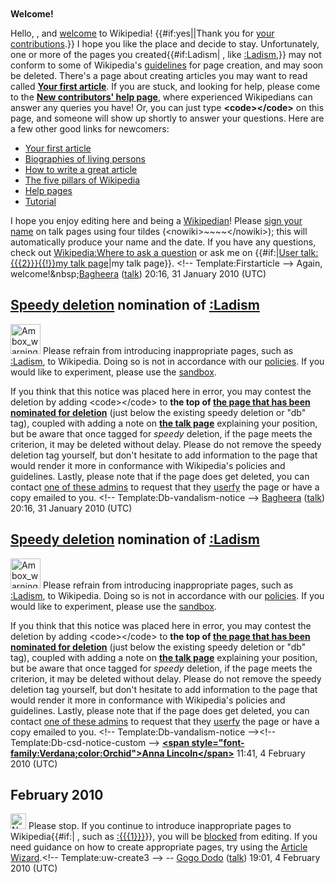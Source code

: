 <article id="26018667" title=User talk:Johntytom>
	<talkpage id="26018667" title="User talk:Johntytom">
'''Welcome!'''

Hello, {{BASEPAGENAME}}, and [[Wikipedia:Welcome, newcomers|welcome]] to Wikipedia! {{#if:yes||Thank you for [[Special:Contributions/{{PAGENAME}}|your contributions]].}} I hope you like the place and decide to stay. Unfortunately, one or more of the pages you created{{#if:Ladism| , like [[:Ladism]],}} may not conform to some of Wikipedia's [[Wikipedia:List of policies|guidelines]] for page creation, and may soon be deleted. 
{{Quote box
 | quote  = You may also wish to consider using a Wizard to help you create articles. See the [[Wikipedia:Article wizard 2.0|Article Wizard]].'''''
 | source = Thank you.
 | width  = 20%
 | align  = right
}}
There's a page about creating articles you may want to read called '''[[Wikipedia:Your first article|Your first article]]'''. If you are stuck, and looking for help, please come to the '''[[Wikipedia:New contributors' help page|New contributors' help page]]''', where experienced Wikipedians can answer any queries you have! Or, you can just type '''&lt;code&gt;{{tl|helpme}}&lt;/code&gt;''' on this page, and someone will show up shortly to answer your questions. Here are a few other good links for newcomers:
* [[Wikipedia:Your first article|Your first article]]
* [[Wikipedia:BLP|Biographies of living persons]]
* [[Wikipedia:How to write a great article|How to write a great article]]
* [[Wikipedia:Five pillars|The five pillars of Wikipedia]]
* [[Help:Contents|Help pages]]
* [[Wikipedia:Tutorial|Tutorial]]
I hope you enjoy editing here and being a [[Wikipedia:Wikipedians|Wikipedian]]! Please [[Wikipedia:Sign your posts on talk pages|sign your name]] on talk pages using four tildes (&lt;nowiki&gt;~~~~&lt;/nowiki&gt;); this will automatically produce your name and the date. If you have any questions, check out [[Wikipedia:Where to ask a question]] or ask me on {{#if:|[[User talk:{{{2}}}{{!}}my talk page]]|my talk page}}. &lt;!-- Template:Firstarticle --&gt; Again, welcome!&amp;nbsp;[[User:Bagheera|Bagheera]] ([[User talk:Bagheera|talk]]) 20:16, 31 January 2010 (UTC)

==[[Wikipedia:Criteria for speedy deletion|Speedy deletion]] nomination of [[:Ladism]]==
[[Image:Ambox warning_pn.svg|48px|left]] Please refrain from introducing inappropriate pages, such as [[:Ladism]], to Wikipedia. Doing so is not in accordance with our [[Wikipedia:List of policies|policies]]. If you would like to experiment, please use the [[Wikipedia:Sandbox|sandbox]]. 

If you think that this notice was placed here in error, you may contest the deletion by adding &lt;code&gt;{{tl|hangon}}&lt;/code&gt; to '''the top of [[:Ladism|the page that has been nominated for deletion]]''' (just below the existing speedy deletion or &quot;db&quot; tag), coupled with adding a note on '''[[Talk:Ladism|the talk page]]''' explaining your position, but be aware that once tagged for ''speedy'' deletion, if the page meets the criterion, it may be deleted without delay. Please do not remove the speedy deletion tag yourself, but don't hesitate to add information to the page that would render it more in conformance with Wikipedia's policies and guidelines. Lastly, please note that if the page does get deleted, you can contact [[:Category:Wikipedia administrators who will provide copies of deleted articles|one of these admins]] to request that they  [[Wikipedia:Userfication#Userfication_of_deleted_content|userfy]] the page or have a copy emailed to you. &lt;!-- Template:Db-vandalism-notice --&gt; [[User:Bagheera|Bagheera]] ([[User talk:Bagheera|talk]]) 20:16, 31 January 2010 (UTC)

==[[Wikipedia:Criteria for speedy deletion|Speedy deletion]] nomination of [[:Ladism]]==
[[Image:Ambox warning_pn.svg|48px|left]] Please refrain from introducing inappropriate pages, such as [[:Ladism]], to Wikipedia. Doing so is not in accordance with our [[Wikipedia:List of policies|policies]]. If you would like to experiment, please use the [[Wikipedia:Sandbox|sandbox]]. 

If you think that this notice was placed here in error, you may contest the deletion by adding &lt;code&gt;{{tl|hangon}}&lt;/code&gt; to '''the top of [[:Ladism|the page that has been nominated for deletion]]''' (just below the existing speedy deletion or &quot;db&quot; tag), coupled with adding a note on '''[[Talk:Ladism|the talk page]]''' explaining your position, but be aware that once tagged for ''speedy'' deletion, if the page meets the criterion, it may be deleted without delay. Please do not remove the speedy deletion tag yourself, but don't hesitate to add information to the page that would render it more in conformance with Wikipedia's policies and guidelines. Lastly, please note that if the page does get deleted, you can contact [[:Category:Wikipedia administrators who will provide copies of deleted articles|one of these admins]] to request that they  [[Wikipedia:Userfication#Userfication_of_deleted_content|userfy]] the page or have a copy emailed to you. &lt;!-- Template:Db-vandalism-notice --&gt;&lt;!-- Template:Db-csd-notice-custom --&gt; '''[[User talk:Anna Lincoln|&lt;span style=&quot;font-family:Verdana;color:Orchid&quot;&gt;Anna Lincoln&lt;/span&gt;]]''' 11:41, 4 February 2010 (UTC)

== February 2010 ==

[[Image:Nuvola apps important.svg|25px]] Please stop. If you continue to introduce inappropriate pages to Wikipedia{{#if:| , such as [[:{{{1}}}]]}}, you will be [[Wikipedia:Blocking policy|blocked]] from editing. If you need guidance on how to create appropriate pages, try using the [[Wikipedia:Article wizard2.0|Article Wizard]].&lt;!-- Template:uw-create3 --&gt; -- [[User:Gogo Dodo|Gogo Dodo]] ([[User talk:Gogo Dodo|talk]]) 19:01, 4 February 2010 (UTC)
	</talkpage>
</article>